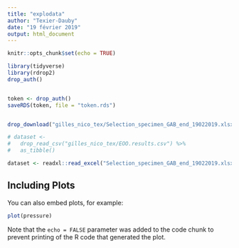 ```yaml
---
title: "explodata"
author: "Texier-Dauby"
date: "19 février 2019"
output: html_document
---
```


```r
knitr::opts_chunk$set(echo = TRUE)
```

```r
library(tidyverse)
library(rdrop2)
drop_auth()


token <- drop_auth()
saveRDS(token, file = "token.rds")


drop_download("gilles_nico_tex/Selection_specimen_GAB_end_19022019.xlsx")

# dataset <- 
#   drop_read_csv("gilles_nico_tex/EOO.results.csv") %>% 
#   as_tibble()

dataset <- readxl::read_excel("Selection_specimen_GAB_end_19022019.xlsx")

```




## Including Plots

You can also embed plots, for example:

```r
plot(pressure)
```

Note that the `echo = FALSE` parameter was added to the code chunk to prevent printing of the R code that generated the plot.
